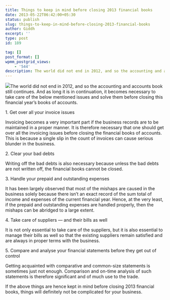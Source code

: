 ```yaml
---
title: Things to keep in mind before closing 2013 financial books
date: 2013-05-22T06:42:00+05:30
status: publish
slug: things-to-keep-in-mind-before-closing-2013-financial-books
author: Giddh
excerpt: ''
type: post
id: 189

tag: []
post_format: []
wpmm_postgrid_views:
    - '544'
description: The world did not end in 2012, and so the accounting and accounts book still continues. And as long it is in continuation, it becomes necessary to take care of the below mentioned issues and solve them before closing this financial year’s books of accounts.
---
```

<img class="wp-block-image size-large" src = "https://miro.medium.com/max/460/0*F85I8Prf-eixSKtK.jpg" />The world did not end in 2012, and so the accounting and accounts book still continues. And as long it is in continuation, it becomes necessary to take care of the below mentioned issues and solve them before closing this financial year’s books of accounts.

1\. Get over all your invoice issues

Invoicing becomes a very important part if the business records are to be maintained in a proper manner. It is therefore necessary that one should get over all the invoicing issues before closing the financial books of accounts. This is because a single slip in the count of invoices can cause serious blunder in the business.

2\. Clear your bad debts

Writing off the bad debts is also necessary because unless the bad debts are not written off, the financial books cannot be closed.

3\. Handle your prepaid and outstanding expenses

It has been largely observed that most of the mishaps are caused in the business solely because there isn’t an exact record of the sum total of income and expenses of the current financial year. Hence, at the very least, if the prepaid and outstanding expenses are handled properly, then the mishaps can be abridged to a large extent.

4\. Take care of suppliers — and their bills as well

It is not only essential to take care of the suppliers, but it is also essential to manage their bills as well so that the existing suppliers remain satisfied and are always in proper terms with the business.

5\. Compare and analyse your financial statements before they get out of control

Getting acquainted with comparative and common-size statements is sometimes just not enough. Comparison and on-time analysis of such statements is therefore significant and of much use to the trade.

If the above things are hence kept in mind before closing 2013 financial books, things will definitely not be complicated for your business.